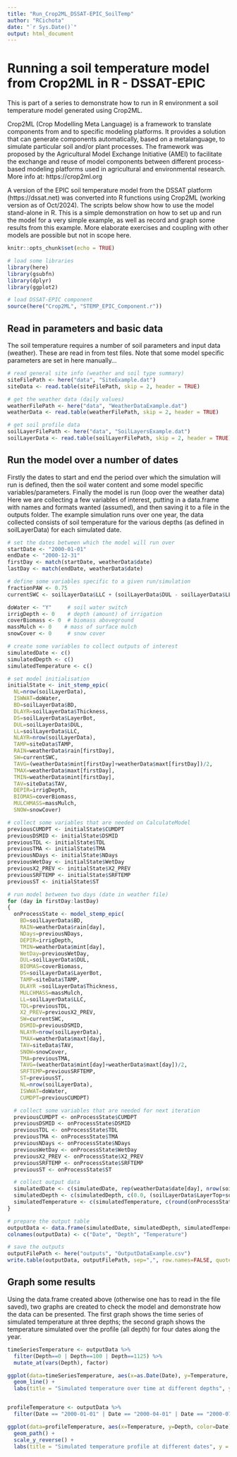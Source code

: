 ```yaml
---
title: "Run_Crop2ML_DSSAT-EPIC_SoilTemp"
author: "RCichota"
date: "`r Sys.Date()`"
output: html_document
---
```



# Running a soil temperature model from Crop2ML in R - DSSAT-EPIC

This is part of a series to demonstrate how to run in R environment a soil temperature model generated using Crop2ML.

Crop2ML (Crop Modelling Meta Language) is a framework to translate components from and to specific modeling platforms. It provides a solution that can generate components automatically, based on a metalanguage, to simulate particular soil and/or plant processes. The framework was proposed by the Agricultural Model Exchange Initiative (AMEI) to facilitate the exchange and reuse of model components between different process-based modeling platforms used in agricultural and environmental research. More info at: https://crop2ml.org

A version of the EPIC soil temperature model from the DSSAT platform (https://dssat.net) was converted into R functions using Crop2ML (working version as of Oct/2024). The scripts below show how to use the model stand-alone in R. This is a simple demonstration on how to set up and run the model for a very simple example, as well as record and graph some results from this example. More elaborate exercises and coupling with other models are possible but not in scope here.

```r
knitr::opts_chunk$set(echo = TRUE)

# load some libraries
library(here)
library(gsubfn)
library(dplyr)
library(ggplot2)

# load DSSAT-EPIC component
source(here("Crop2ML", "STEMP_EPIC_Component.r"))

```

## Read in parameters and basic data

The soil temperature requires a number of soil parameters and input data (weather). These are read in from test files.
Note that some model specific parameters are set in here manually...

```r

# read general site info (weather and soil type summary)
siteFilePath <- here("data", "SiteExample.dat")
siteData <- read.table(siteFilePath, skip = 2, header = TRUE)

# get the weather data (daily values)
weatherFilePath <- here("data", "WeatherDataExample.dat")
weatherData <- read.table(weatherFilePath, skip = 2, header = TRUE)

# get soil profile data
soilLayerFilePath <- here("data", "SoilLayersExample.dat")
soilLayerData <- read.table(soilLayerFilePath, skip = 2, header = TRUE)

```

## Run the model over a number of dates

Firstly the dates to start and end the period over which the simulation will run is defined, then the soil water content and some model specific variables/parameters. Finally the model is run (loop over the weather data)
Here we are collecting a few variables of interest, putting in a data.frame with names and formats wanted (assumed), and then saving it to a file in the outputs folder.
The example simulation runs over one year, the data collected consists of soil temperature for the various depths (as defined in soilLayerData) for each simulated date.

```r

# set the dates between which the model will run over
startDate <- "2000-01-01"
endDate <- "2000-12-31"
firstDay <- match(startDate, weatherData$date)
lastDay <- match(endDate, weatherData$date)

# define some variables specific to a given run/simulation
fractionPAW <- 0.75
currentSWC <- soilLayerData$LLC + (soilLayerData$DUL - soilLayerData$LLC)*fractionPAW

doWater <- "Y"     # soil water switch
irrigDepth <- 0    # depth (amount) of irrigation
coverBiomass <- 0  # biomass aboveground
massMulch <- 0    # mass of surface mulch
snowCover <- 0     # snow cover

# create some variables to collect outputs of interest
simulatedDate <- c()
simulatedDepth <- c()
simulatedTemperature <- c()

# set model initialisation
initialState <- init_stemp_epic(
  NL=nrow(soilLayerData),
  ISWWAT=doWater,
  BD=soilLayerData$BD,
  DLAYR=soilLayerData$Thickness,
  DS=soilLayerData$LayerBot,
  DUL=soilLayerData$DUL,
  LL=soilLayerData$LLC,
  NLAYR=nrow(soilLayerData),
  TAMP=siteData$TAMP,
  RAIN=weatherData$rain[firstDay],
  SW=currentSWC,
  TAVG=(weatherData$mint[firstDay]+weatherData$maxt[firstDay])/2,
  TMAX=weatherData$maxt[firstDay],
  TMIN=weatherData$mint[firstDay],
  TAV=siteData$TAV,
  DEPIR=irrigDepth,
  BIOMAS=coverBiomass,
  MULCHMASS=massMulch,
  SNOW=snowCover)

# collect some variables that are needed on CalculateModel
previousCUMDPT <- initialState$CUMDPT
previousDSMID <- initialState$DSMID
previousTDL <- initialState$TDL
previousTMA <- initialState$TMA
previousNDays <- initialState$NDays
previousWetDay <- initialState$WetDay
previousX2_PREV <- initialState$X2_PREV
previousSRFTEMP <- initialState$SRFTEMP
previousST <- initialState$ST

# run model between two days (date in weather file)
for (day in firstDay:lastDay)
{
  onProcessState <- model_stemp_epic(
    BD=soilLayerData$BD,
    RAIN=weatherData$rain[day],
    NDays=previousNDays,
    DEPIR=irrigDepth,
    TMIN=weatherData$mint[day],
    WetDay=previousWetDay,
    DUL=soilLayerData$DUL,
    BIOMAS=coverBiomass,
    DS=soilLayerData$LayerBot,
    TAMP=siteData$TAMP,
    DLAYR =soilLayerData$Thickness,
    MULCHMASS=massMulch,
    LL=soilLayerData$LLC,
    TDL=previousTDL,
    X2_PREV=previousX2_PREV,
    SW=currentSWC,
    DSMID=previousDSMID,
    NLAYR=nrow(soilLayerData),
    TMAX=weatherData$maxt[day],
    TAV=siteData$TAV,
    SNOW=snowCover,
    TMA=previousTMA,
    TAVG=(weatherData$mint[day]+weatherData$maxt[day])/2,
    SRFTEMP=previousSRFTEMP,
    ST=previousST,
    NL=nrow(soilLayerData),
    ISWWAT=doWater,
    CUMDPT=previousCUMDPT)

  # collect some variables that are needed for next iteration
  previousCUMDPT <- onProcessState$CUMDPT
  previousDSMID <- onProcessState$DSMID
  previousTDL <- onProcessState$TDL
  previousTMA <- onProcessState$TMA
  previousNDays <- onProcessState$NDays
  previousWetDay <- onProcessState$WetDay
  previousX2_PREV <- onProcessState$X2_PREV
  previousSRFTEMP <- onProcessState$SRFTEMP
  previousST <- onProcessState$ST

  # collect output data
  simulatedDate <- c(simulatedDate, rep(weatherData$date[day], nrow(soilLayerData) + 1))
  simulatedDepth <- c(simulatedDepth, c(0.0, (soilLayerData$LayerTop+soilLayerData$LayerBot)/2))
  simulatedTemperature <- c(simulatedTemperature, c(round(onProcessState$SRFTEMP, 6), round(onProcessState$ST, 6)))
}

# prepare the output table
outputData <- data.frame(simulatedDate, simulatedDepth, simulatedTemperature)
colnames(outputData) <- c("Date", "Depth", "Temperature")

# save the outputs
outputFilePath <- here("outputs", "OutputDataExample.csv")
write.table(outputData, outputFilePath, sep=",", row.names=FALSE, quote=FALSE)

```

## Graph some results

Using the data.frame created above (otherwise one has to read in the file saved), two graphs are created to check the model and demonstrate how the data can be presented. The first graph shows the time series of simulated temperature at three depths; the second graph shows the temperature simulated over the profile (all depth) for four dates along the year.

```r

timeSeriesTemperature <- outputData %>%
  filter(Depth==0 | Depth==100 | Depth==1125) %>%
  mutate_at(vars(Depth), factor)

ggplot(data=timeSeriesTemperature, aes(x=as.Date(Date), y=Temperature, color=Depth)) +
  geom_line() +
  labs(title = "Simulated temperature over time at different depths", y = "Temperature (oC)", x = "Date")


profileTemperature <- outputData %>%
  filter(Date == "2000-01-01" | Date == "2000-04-01" | Date == "2000-07-01" | Date == "2000-10-01")

ggplot(data=profileTemperature, aes(x=Temperature, y=Depth, color=Date)) +
  geom_path() +
  scale_y_reverse() +
  labs(title = "Simulated temperature profile at different dates", y = "Depth (mm)", x = "Temperature (oC)")

```